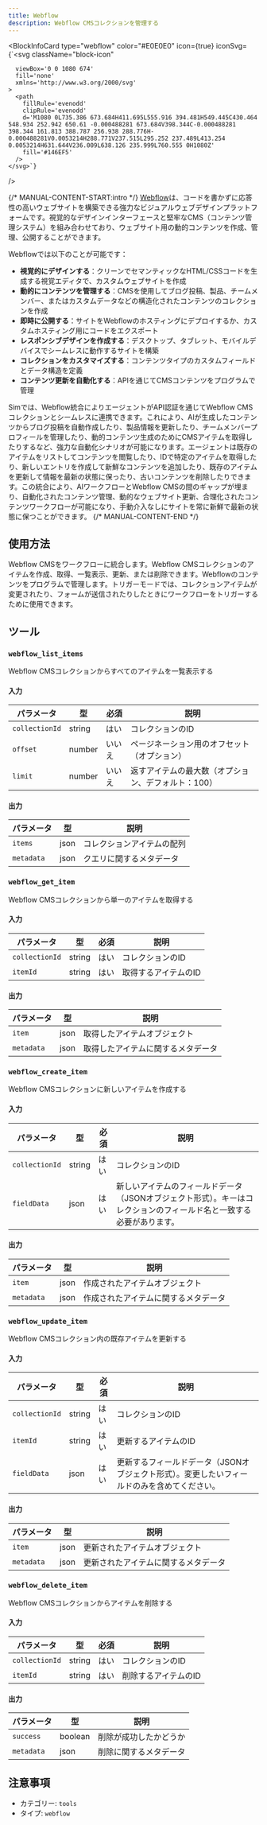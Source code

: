 ```yaml
---
title: Webflow
description: Webflow CMSコレクションを管理する
---
```



<BlockInfoCard 
  type="webflow"
  color="#E0E0E0"
  icon={true}
  iconSvg={`<svg className="block-icon"
      
      
      
      viewBox='0 0 1080 674'
      fill='none'
      xmlns='http://www.w3.org/2000/svg'
    >
      <path
        fillRule='evenodd'
        clipRule='evenodd'
        d='M1080 0L735.386 673.684H411.695L555.916 394.481H549.445C430.464 548.934 252.942 650.61 -0.000488281 673.684V398.344C-0.000488281 398.344 161.813 388.787 256.938 288.776H-0.000488281V0.0053214H288.771V237.515L295.252 237.489L413.254 0.0053214H631.644V236.009L638.126 235.999L760.555 0H1080Z'
        fill='#146EF5'
      />
    </svg>`}
/>

{/* MANUAL-CONTENT-START:intro */}
[Webflow](https://webflow.com/)は、コードを書かずに応答性の高いウェブサイトを構築できる強力なビジュアルウェブデザインプラットフォームです。視覚的なデザインインターフェースと堅牢なCMS（コンテンツ管理システム）を組み合わせており、ウェブサイト用の動的コンテンツを作成、管理、公開することができます。

Webflowでは以下のことが可能です：

- **視覚的にデザインする**：クリーンでセマンティックなHTML/CSSコードを生成する視覚エディタで、カスタムウェブサイトを作成
- **動的にコンテンツを管理する**：CMSを使用してブログ投稿、製品、チームメンバー、またはカスタムデータなどの構造化されたコンテンツのコレクションを作成
- **即時に公開する**：サイトをWebflowのホスティングにデプロイするか、カスタムホスティング用にコードをエクスポート
- **レスポンシブデザインを作成する**：デスクトップ、タブレット、モバイルデバイスでシームレスに動作するサイトを構築
- **コレクションをカスタマイズする**：コンテンツタイプのカスタムフィールドとデータ構造を定義
- **コンテンツ更新を自動化する**：APIを通じてCMSコンテンツをプログラムで管理

Simでは、Webflow統合によりエージェントがAPI認証を通じてWebflow CMSコレクションとシームレスに連携できます。これにより、AIが生成したコンテンツからブログ投稿を自動作成したり、製品情報を更新したり、チームメンバープロフィールを管理したり、動的コンテンツ生成のためにCMSアイテムを取得したりするなど、強力な自動化シナリオが可能になります。エージェントは既存のアイテムをリストしてコンテンツを閲覧したり、IDで特定のアイテムを取得したり、新しいエントリを作成して新鮮なコンテンツを追加したり、既存のアイテムを更新して情報を最新の状態に保ったり、古いコンテンツを削除したりできます。この統合により、AIワークフローとWebflow CMSの間のギャップが埋まり、自動化されたコンテンツ管理、動的なウェブサイト更新、合理化されたコンテンツワークフローが可能になり、手動介入なしにサイトを常に新鮮で最新の状態に保つことができます。
{/* MANUAL-CONTENT-END */}

## 使用方法

Webflow CMSをワークフローに統合します。Webflow CMSコレクションのアイテムを作成、取得、一覧表示、更新、または削除できます。Webflowのコンテンツをプログラムで管理します。トリガーモードでは、コレクションアイテムが変更されたり、フォームが送信されたりしたときにワークフローをトリガーするために使用できます。

## ツール

### `webflow_list_items`

Webflow CMSコレクションからすべてのアイテムを一覧表示する

#### 入力

| パラメータ | 型 | 必須 | 説明 |
| --------- | ---- | -------- | ----------- |
| `collectionId` | string | はい | コレクションのID |
| `offset` | number | いいえ | ページネーション用のオフセット（オプション） |
| `limit` | number | いいえ | 返すアイテムの最大数（オプション、デフォルト：100） |

#### 出力

| パラメータ | 型 | 説明 |
| --------- | ---- | ----------- |
| `items` | json | コレクションアイテムの配列 |
| `metadata` | json | クエリに関するメタデータ |

### `webflow_get_item`

Webflow CMSコレクションから単一のアイテムを取得する

#### 入力

| パラメータ | 型 | 必須 | 説明 |
| --------- | ---- | -------- | ----------- |
| `collectionId` | string | はい | コレクションのID |
| `itemId` | string | はい | 取得するアイテムのID |

#### 出力

| パラメータ | 型 | 説明 |
| --------- | ---- | ----------- |
| `item` | json | 取得したアイテムオブジェクト |
| `metadata` | json | 取得したアイテムに関するメタデータ |

### `webflow_create_item`

Webflow CMSコレクションに新しいアイテムを作成する

#### 入力

| パラメータ | 型 | 必須 | 説明 |
| --------- | ---- | -------- | ----------- |
| `collectionId` | string | はい | コレクションのID |
| `fieldData` | json | はい | 新しいアイテムのフィールドデータ（JSONオブジェクト形式）。キーはコレクションのフィールド名と一致する必要があります。 |

#### 出力

| パラメータ | 型 | 説明 |
| --------- | ---- | ----------- |
| `item` | json | 作成されたアイテムオブジェクト |
| `metadata` | json | 作成されたアイテムに関するメタデータ |

### `webflow_update_item`

Webflow CMSコレクション内の既存アイテムを更新する

#### 入力

| パラメータ | 型 | 必須 | 説明 |
| --------- | ---- | -------- | ----------- |
| `collectionId` | string | はい | コレクションのID |
| `itemId` | string | はい | 更新するアイテムのID |
| `fieldData` | json | はい | 更新するフィールドデータ（JSONオブジェクト形式）。変更したいフィールドのみを含めてください。 |

#### 出力

| パラメータ | 型 | 説明 |
| --------- | ---- | ----------- |
| `item` | json | 更新されたアイテムオブジェクト |
| `metadata` | json | 更新されたアイテムに関するメタデータ |

### `webflow_delete_item`

Webflow CMSコレクションからアイテムを削除する

#### 入力

| パラメータ | 型 | 必須 | 説明 |
| --------- | ---- | -------- | ----------- |
| `collectionId` | string | はい | コレクションのID |
| `itemId` | string | はい | 削除するアイテムのID |

#### 出力

| パラメータ | 型 | 説明 |
| --------- | ---- | ----------- |
| `success` | boolean | 削除が成功したかどうか |
| `metadata` | json | 削除に関するメタデータ |

## 注意事項

- カテゴリー: `tools`
- タイプ: `webflow`
